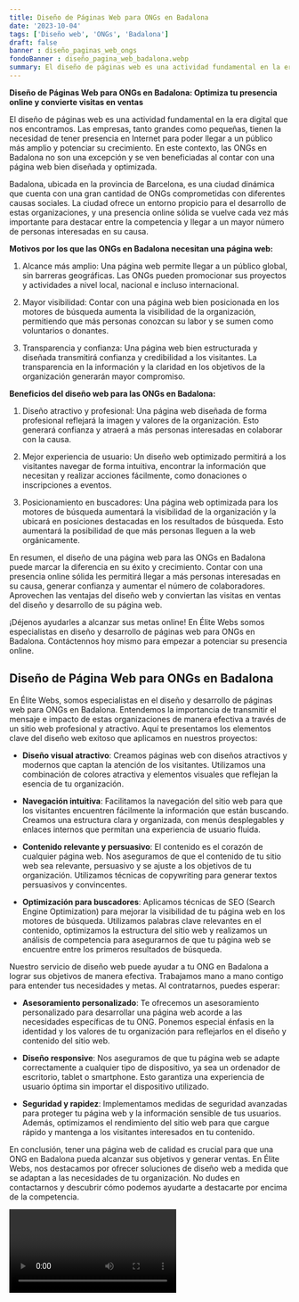 ```yaml
---
title: Diseño de Páginas Web para ONGs en Badalona
date: '2023-10-04'
tags: ['Diseño web', 'ONGs', 'Badalona']
draft: false
banner : diseño_paginas_web_ongs
fondoBanner : diseño_pagina_web_badalona.webp
summary: El diseño de páginas web es una actividad fundamental en la era digital que nos encontramos. Las empresas, tanto grandes como pequeñas, tienen la necesidad de tener presencia en Internet para poder llegar a un público más amplio y potenciar su crecimiento. En este contexto, las ONGs en Badalona no son una excepción y se ven beneficiadas al contar con una página web bien diseñada y optimizada.
---
```


**Diseño de Páginas Web para ONGs en Badalona: Optimiza tu presencia online y convierte visitas en ventas**

El diseño de páginas web es una actividad fundamental en la era digital que nos encontramos. Las empresas, tanto grandes como pequeñas, tienen la necesidad de tener presencia en Internet para poder llegar a un público más amplio y potenciar su crecimiento. En este contexto, las ONGs en Badalona no son una excepción y se ven beneficiadas al contar con una página web bien diseñada y optimizada.

Badalona, ubicada en la provincia de Barcelona, es una ciudad dinámica que cuenta con una gran cantidad de ONGs comprometidas con diferentes causas sociales. La ciudad ofrece un entorno propicio para el desarrollo de estas organizaciones, y una presencia online sólida se vuelve cada vez más importante para destacar entre la competencia y llegar a un mayor número de personas interesadas en su causa.

**Motivos por los que las ONGs en Badalona necesitan una página web:**

1. Alcance más amplio: Una página web permite llegar a un público global, sin barreras geográficas. Las ONGs pueden promocionar sus proyectos y actividades a nivel local, nacional e incluso internacional.

2. Mayor visibilidad: Contar con una página web bien posicionada en los motores de búsqueda aumenta la visibilidad de la organización, permitiendo que más personas conozcan su labor y se sumen como voluntarios o donantes.

3. Transparencia y confianza: Una página web bien estructurada y diseñada transmitirá confianza y credibilidad a los visitantes. La transparencia en la información y la claridad en los objetivos de la organización generarán mayor compromiso.

**Beneficios del diseño web para las ONGs en Badalona:**

1. Diseño atractivo y profesional: Una página web diseñada de forma profesional reflejará la imagen y valores de la organización. Esto generará confianza y atraerá a más personas interesadas en colaborar con la causa.

2. Mejor experiencia de usuario: Un diseño web optimizado permitirá a los visitantes navegar de forma intuitiva, encontrar la información que necesitan y realizar acciones fácilmente, como donaciones o inscripciones a eventos.

3. Posicionamiento en buscadores: Una página web optimizada para los motores de búsqueda aumentará la visibilidad de la organización y la ubicará en posiciones destacadas en los resultados de búsqueda. Esto aumentará la posibilidad de que más personas lleguen a la web orgánicamente.

En resumen, el diseño de una página web para las ONGs en Badalona puede marcar la diferencia en su éxito y crecimiento. Contar con una presencia online sólida les permitirá llegar a más personas interesadas en su causa, generar confianza y aumentar el número de colaboradores. Aprovechen las ventajas del diseño web y conviertan las visitas en ventas del diseño y desarrollo de su página web.

¡Déjenos ayudarles a alcanzar sus metas online! En Élite Webs somos especialistas en diseño y desarrollo de páginas web para ONGs en Badalona. Contáctennos hoy mismo para empezar a potenciar su presencia online.

<GifSeo />

<Cta />

## Diseño de Página Web para ONGs en Badalona

En Élite Webs, somos especialistas en el diseño y desarrollo de páginas web para ONGs en Badalona. Entendemos la importancia de transmitir el mensaje e impacto de estas organizaciones de manera efectiva a través de un sitio web profesional y atractivo. Aquí te presentamos los elementos clave del diseño web exitoso que aplicamos en nuestros proyectos:

- **Diseño visual atractivo**: Creamos páginas web con diseños atractivos y modernos que captan la atención de los visitantes. Utilizamos una combinación de colores atractiva y elementos visuales que reflejan la esencia de tu organización.

- **Navegación intuitiva**: Facilitamos la navegación del sitio web para que los visitantes encuentren fácilmente la información que están buscando. Creamos una estructura clara y organizada, con menús desplegables y enlaces internos que permitan una experiencia de usuario fluida.

- **Contenido relevante y persuasivo**: El contenido es el corazón de cualquier página web. Nos aseguramos de que el contenido de tu sitio web sea relevante, persuasivo y se ajuste a los objetivos de tu organización. Utilizamos técnicas de copywriting para generar textos persuasivos y convincentes.

- **Optimización para buscadores**: Aplicamos técnicas de SEO (Search Engine Optimization) para mejorar la visibilidad de tu página web en los motores de búsqueda. Utilizamos palabras clave relevantes en el contenido, optimizamos la estructura del sitio web y realizamos un análisis de competencia para asegurarnos de que tu página web se encuentre entre los primeros resultados de búsqueda.

Nuestro servicio de diseño web puede ayudar a tu ONG en Badalona a lograr sus objetivos de manera efectiva. Trabajamos mano a mano contigo para entender tus necesidades y metas. Al contratarnos, puedes esperar:

- **Asesoramiento personalizado**: Te ofrecemos un asesoramiento personalizado para desarrollar una página web acorde a las necesidades específicas de tu ONG. Ponemos especial énfasis en la identidad y los valores de tu organización para reflejarlos en el diseño y contenido del sitio web.

- **Diseño responsive**: Nos aseguramos de que tu página web se adapte correctamente a cualquier tipo de dispositivo, ya sea un ordenador de escritorio, tablet o smartphone. Esto garantiza una experiencia de usuario óptima sin importar el dispositivo utilizado.

- **Seguridad y rapidez**: Implementamos medidas de seguridad avanzadas para proteger tu página web y la información sensible de tus usuarios. Además, optimizamos el rendimiento del sitio web para que cargue rápido y mantenga a los visitantes interesados en tu contenido.

En conclusión, tener una página web de calidad es crucial para que una ONG en Badalona pueda alcanzar sus objetivos y generar ventas. En Élite Webs, nos destacamos por ofrecer soluciones de diseño web a medida que se adaptan a las necesidades de tu organización. No dudes en contactarnos y descubrir cómo podemos ayudarte a destacarte por encima de la competencia.

<Video />

<CtaBot job='ONGs' city='Badalona'/>

<Gmaps query='Badalona+españa+maps' />